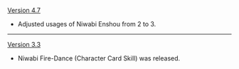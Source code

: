 {{Change History/Header}}
[[Version 4.7]]
* Adjusted usages of Niwabi Enshou from 2 to 3.
----
[[Version 3.3]]
* Niwabi Fire-Dance (Character Card Skill) was released.